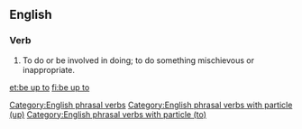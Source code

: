 ==English==

===Verb===
{{head|en|verb}}

# To do or be involved in doing; to do something mischievous or inappropriate.

[[Category:English phrasal verbs]]
[[Category:English phrasal verbs with particle (up)]]
[[Category:English phrasal verbs with particle (to)]]

[[et:be up to]]
[[fi:be up to]]